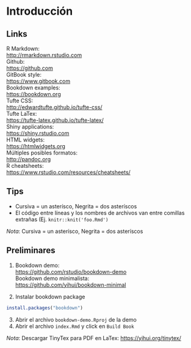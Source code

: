 # Introducción

## Links 
R Markdown:  
<http://rmarkdown.rstudio.com>  
Github:  
<https://github.com>  
GitBook style:  
<https://www.gitbook.com>  
Bookdown examples:  
<https://bookdown.org>  
Tufte CSS:  
<http://edwardtufte.github.io/tufte-css/>  
Tufte LaTex:  
<https://tufte-latex.github.io/tufte-latex/>  
Shiny applications:  
<https://shiny.rstudio.com>  
HTML widgets:  
<https://htmlwidgets.org>  
Múltiples posibles formatos:  
<http://pandoc.org>  
R cheatsheets:  
<https://www.rstudio.com/resources/cheatsheets/>

## Tips

- Cursiva = un asterísco, Negrita = dos asteríscos
- El código entre líneas y los nombres de archivos van entre comillas extrañas (Ej. ``knitr::knit('foo.Rmd')``

*Nota*: Cursiva = un asterísco, Negrita = dos asteríscos

## Preliminares

1. Bookdown demo:  
<https://github.com/rstudio/bookdown-demo>  
Bookdown demo minimalista:  
<https://github.com/yihui/bookdown-minimal>

2. Instalar bookdown package
```r
install.packages("bookdown")
```

3. Abrir el archivo ``bookdown-demo.Rproj`` de la demo
4. Abrir el archivo ``index.Rmd`` y click en ``Build Book``

*Nota*: Descargar TinyTex para PDF en LaTex: <https://yihui.org/tinytex/>


